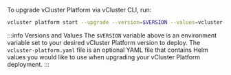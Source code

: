 To upgrade vCluster Platform via vCluster CLI, run:

```bash
vcluster platform start --upgrade --version=$VERSION --values=vcluster-platform.yaml
```

:::info Versions and Values
The `$VERSION` variable above is an environment variable set to your desired vCluster Platform version to
deploy. The `vcluster-platform.yaml` file is an optional YAML file that contains Helm values you would like
to use when upgrading your vCluster Platform deployment.
:::

